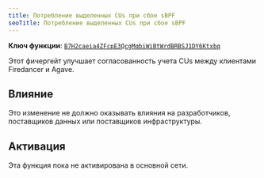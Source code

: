 ```yaml
---
title: Потребление выделенных CUs при сбое sBPF
seoTitle: Потребление выделенных CUs при сбое sBPF
---
```


**Ключ функции**:
[`B7H2caeia4ZFcpE3QcgMqbiWiBtWrdBRBSJ1DY6Ktxbq`](https://explorer.solana.com/address/B7H2caeia4ZFcpE3QcgMqbiWiBtWrdBRBSJ1DY6Ktxbq)

Этот фичергейт улучшает согласованность учета CUs между клиентами Firedancer и
Agave.

## Влияние

Это изменение не должно оказывать влияния на разработчиков, поставщиков данных
или поставщиков инфраструктуры.

## Активация

Эта функция пока не активирована в основной сети.
